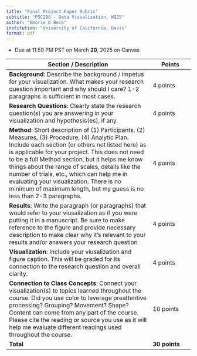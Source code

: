 ```yaml
---
title: "Final Project Paper Rubric"
subtitle: "PSC290 - Data Visualization, WQ25"
author: "Emorie D Beck"
institution: "University of California, Davis"
format: pdf
---
```


-   Due at 11:59 PM PST on March **20**, 2025 on Canvas

| Section / Description | Points |
|--------------------------------------------------------|----------------|
| **Background**: Describe the background / impetus for your visualization. What makes your research question important and why should I care? 1-2 paragraphs is sufficient in most cases. | 4 points |
| **Research Questions**: Clearly state the research question(s) you are answering in your visualization and hypothesis(es), if any. | 4 points |
| **Method**: Short description of (1) Participants, (2) Measures, (3) Procedure, (4) Analytic Plan. Include each section (or others not listed here) as is applicable for your project. This does not need to be a full Method section, but it helps me know things about the range of scales, details like the number of trials, etc., which can help me in evaluating your visualization. There is no minimum of maximum length, but my guess is no less than 2-3 paragraphs. | 4 points |
| **Results**: Write the paragraph (or paragraphs) that would refer to your viusalization as if you were putting it in a manuscript. Be sure to make reference to the figure and provide necessary description to make clear why it's relevant to your results and/or answers your research question | 4 points |
| **Visualization**: Include your viusalization and figure caption. This will be graded for its connection to the research question and overall clarity. | 4 points |
| **Connection to Class Concepts**: Connect your visualization(s) to topics learned throughout the course. Did you use color to leverage preattentive processing? Grouping? Movement? Shape? Content can come from any part of the course. Please cite the reading or source you use as it will help me evaluate different readings used throughout the course. | 10 points |
| **Total** | **30 points** |
